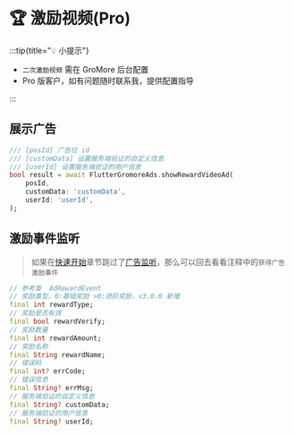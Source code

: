 # 🏆 激励视频(Pro)

:::tip{title="💡 小提示"}

 - `二次激励视频` 需在 GroMore 后台配置
 - Pro 版客户，如有问题随时联系我，提供配置指导

:::

## 展示广告

```dart title="example/main.dart"
/// [posId] 广告位 id
/// [customData] 设置服务端验证的自定义信息
/// [userId] 设置服务端验证的用户信息
bool result = await FlutterGromoreAds.showRewardVideoAd(
    posId,
    customData: 'customData',
    userId: 'userId',
);
```

## 激励事件监听

> 如果在[快速开始](../go)章节跳过了[广告监听](../go#广告监听)，那么可以回去看看注释中的`获得广告激励事件`

```dart title="example/main.dart"
// 参考类  AdRewardEvent
// 奖励类型，0:基础奖励 >0:进阶奖励，v3.0.0 新增
final int rewardType;
// 奖励是否有效
final bool rewardVerify;
// 奖励数量
final int rewardAmount;
// 奖励名称
final String rewardName;
// 错误码
final int? errCode;
// 错误信息
final String? errMsg;
// 服务端验证的自定义信息
final String? customData;
// 服务端验证的用户信息
final String? userId;
```



